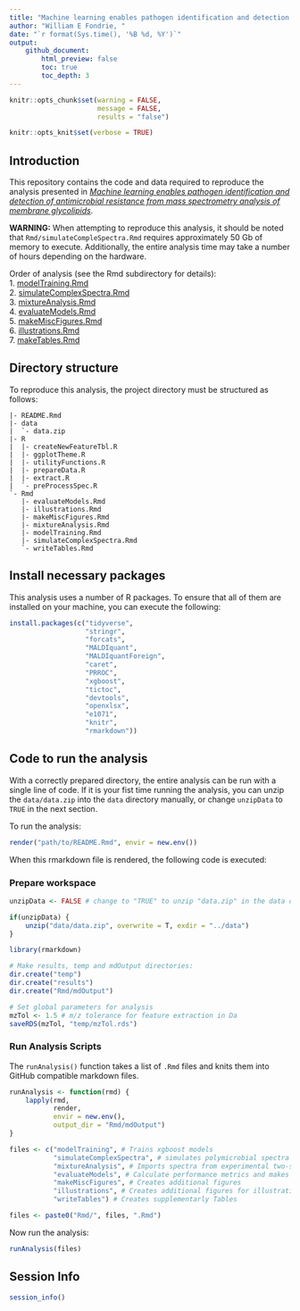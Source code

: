 ```yaml
---
title: "Machine learning enables pathogen identification and detection of antimicrobial resistance from mass spectrometry analysis of membrane glycolipids"
author: "William E Fondrie, "  
date: "`r format(Sys.time(), '%B %d, %Y')`"
output:
    github_document:
        html_preview: false
        toc: true
        toc_depth: 3
---
```


```r
knitr::opts_chunk$set(warning = FALSE, 
                      message = FALSE,
                      results = "false")

knitr::opts_knit$set(verbose = TRUE)
```


## Introduction
This repository contains the code and data required to reproduce the analysis presented in [*Machine learning enables pathogen identification and detection of antimicrobial resistance from mass spectrometry analysis of membrane glycolipids*]().  

**WARNING:** When attempting to reproduce this analysis, it should be noted that `Rmd/simulateCompleSpectra.Rmd` requires approximately 50 Gb of memory to execute. Additionally, the entire analysis time may take a number of hours depending on the hardware.

Order of analysis (see the Rmd subdirectory for details):  
1. [modelTraining.Rmd](Rmd/mdOutput/modelTraining.md)  
2. [simulateComplexSpectra.Rmd](Rmd/mdOutput/simulateComplexSpectra.md)  
3. [mixtureAnalysis.Rmd](Rmd/mdOutput/mixtureAnalysis.md)  
4. [evaluateModels.Rmd](Rmd/mdOutput/evaluateModels.md)    
5. [makeMiscFigures.Rmd](Rmd/mdOutput/makeMiscFigures.md)  
6. [illustrations.Rmd](Rmd/mdOutput/illustrations.md)  
7. [makeTables.Rmd](Rmd/mdOutput/makeTables.md)

## Directory structure  
To reproduce this analysis, the project directory must be structured as 
follows:  
```{}
|- README.Rmd
|- data
|  `- data.zip
|- R
|  |- createNewFeatureTbl.R
|  |- ggplotTheme.R
|  |- utilityFunctions.R
|  |- prepareData.R
|  |- extract.R
|  `- preProcessSpec.R
`- Rmd
   |- evaluateModels.Rmd
   |- illustrations.Rmd
   |- makeMiscFigures.Rmd
   |- mixtureAnalysis.Rmd
   |- modelTraining.Rmd
   |- simulateComplexSpectra.Rmd
   `- writeTables.Rmd

```

## Install necessary packages  
This analysis uses a number of R packages. To ensure that all of them are installed on your machine, you can execute the following:  
```r
install.packages(c("tidyverse",
                   "stringr",
                   "forcats",
                   "MALDIquant",
                   "MALDIquantForeign",
                   "caret",
                   "PRROC",
                   "xgboost",
                   "tictoc",
                   "devtools",
                   "openxlsx",
                   "e1071",
                   "knitr",
                   "rmarkdown"))
```

## Code to run the analysis 
With a correctly prepared directory, the entire analysis can be run with a single line of code. If it is your fist time running the analysis, you can unzip the `data/data.zip` into the `data` directory manually, or change `unzipData` to `TRUE` in the next section.

To run the analysis:
```r
render("path/to/README.Rmd", envir = new.env())
```

When this rmarkdown file is rendered, the following code is executed:

### Prepare workspace
```r
unzipData <- FALSE # change to "TRUE" to unzip "data.zip" in the data directory

if(unzipData) {
    unzip("data/data.zip", overwrite = T, exdir = "../data")
}

library(rmarkdown)

# Make results, temp and mdOutput directories:
dir.create("temp")
dir.create("results")
dir.create("Rmd/mdOutput")

# Set global parameters for analysis
mzTol <- 1.5 # m/z tolerance for feature extraction in Da
saveRDS(mzTol, "temp/mzTol.rds")
```

### Run Analysis Scripts
The `runAnalysis()` function takes a list of `.Rmd` files and knits them into GitHub compatible markdown files. 
```r
runAnalysis <- function(rmd) {
    lapply(rmd, 
           render,
           envir = new.env(),
           output_dir = "Rmd/mdOutput")
}

files <- c("modelTraining", # Trains xgboost models
           "simulateComplexSpectra", # simulates polymicrobial spectra
           "mixtureAnalysis", # Imports spectra from experimental two-species
           "evaluateModels", # Calculate performance metrics and makes figures
           "makeMiscFigures", # Creates additional figures
           "illustrations", # Creates additional figures for illustrations
           "writeTables") # Creates supplementarly Tables

files <- paste0("Rmd/", files, ".Rmd")
```

Now run the analysis:  
```r
runAnalysis(files)
```

## Session Info
```r
session_info()
```




